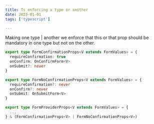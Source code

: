 ```yaml
---
title: Ts enforcing a type or another
date: 2023-01-01
tags: ['typescript']

---
```


Making one type | another we enforce that this or that prop should be mandatory in one type but not on the other.

```ts
export type FormConfirmationProps<V extends FormValues> = {
  requireConfirmation: true
  onConfirm: OnConfirmForm<V>
  onSubmit?: never
}

export type FormNoConfirmationProps<V extends FormValues> = {
  requireConfirmation?: never
  onConfirm?: never
  onSubmit: OnSubmitForm<V>
}

export type FormProviderProps<V extends FormValues> = {
  ...
} & (FormConfirmationProps<V> | FormNoConfirmationProps<V>)

```

